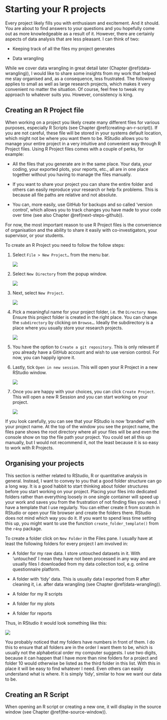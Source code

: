 # Starting your R projects {#starting-your-r-projects}

Every project likely fills you with enthusiasm and excitement. And it should. You are about to find answers to your questions and you hopefully come out as more knowledgeable as a result of it. However, there are certainly aspects of data analysis that are less pleasant. I can think of two:

-   Keeping track of all the files my project generates

-   Data wrangling

While we cover data wrangling in great detail later (Chapter \@ref(data-wrangling)), I would like to share some insights from my work that helped me stay organised and, as a consequence, less frustrated. The following applies to small as well as large research projects, which makes it very convenient no matter the situation. Of course, feel free to tweak my approach to whatever suits you. However, consistency is king.

## Creating an R Project file {#creating-an-r-project-file}

When working on a project you likely create many different files for various purposes, especially R Scripts (see Chapter \@ref(creating-an-r-script)). If you are not careful, these file will be stored in your systems default location, which might not be where you want them to be. RStudio allows you to manage your entire project in a very intuitive and convenient way through R Project files. Using R Project files comes with a couple of perks, for example:

-   All the files that you generate are in the same place. Your data, your coding, your exported plots, your reports, etc., all are in one place together without you having to manage the files manually.

-   If you want to share your project you can share the entire folder and others can easily reproduce your research or help fix problems. This is because all file paths are relative and not absolute.

-   You can, more easily, use GitHub for backups and so called 'version control', which allows you to track changes you have made to your code over time (see also Chapter \@ref(next-steps-github)).

For now, the most important reason to use R Project files is the convenience of organisation and the ability to share it easily with co-investigators, your supervisor, or your students.

To create an R Project you need to follow the follow steps:

1.  Select `File > New Project…` from the menu bar.

    ![](images/chapter_06_img/00_r_project/00_r_project_file_menu.png)

2.  Select `New Directory` from the popup window.

    ![](images/chapter_06_img/00_r_project/01_r_project_new_directory.png)

3.  Next, select `New Project`.

    ![](images/chapter_06_img/00_r_project/02_r_project_new_project.png)

4.  Pick a meaningful name for your project folder, i.e. the `Directory Name`. Ensure this project folder is created in the right place. You can change the `subdirectory` by clicking on `Browse…`. Ideally the subdirectory is a place where you usually store your research projects.

    ![](images/chapter_06_img/00_r_project/03_r_project_specs.png)

5.  You have the option to `Create a git repository`. This is only relevant if you already have a GitHub account and wish to use version control. For now, you can happily ignore it.

6.  Lastly, tick `Open in new session`. This will open your R Project in a new RStudio window.

    ![](images/chapter_06_img/00_r_project/04_r_project_directory_name.png)

7.  Once you are happy with your choices, you can click `Create Project`. This will open a new R Session and you can start working on your project.

    ![](images/chapter_06_img/00_r_project/05_r_project_new_session.png)

If you look carefully, you can see that your RStudio is now 'branded' with your project name. At the top of the window you see the project name, the files pane shows the root directory where all your files will be and even the console show on top the file path your project. You could set all this up manually, but I would not recommend it, not the least because it is so easy to work with R Projects.

## Organising your projects {#organising-your-projects}

This section is neither related to RStudio, R or quantitative analysis in general. Instead, I want to convey to you that a good folder structure can go a long way. It is a good habbit to start thinking about folder structures before you start working on your project. Placing your files into dedicated folders rather than everything loosely in one single container will speed up your work and saves you from the frustration of not finding files you need. I have a template that I use regularly. You can either create it from scratch in RStudio or open your file browser and create the folders there. RStudio does not mind which way you do it. If you want to spend less time setting this up, you might want to use the function `create_folder_template()` from the `r4np` package.

To create a folder click on `New Folder` in the Files pane. I usually have at least the following folders for every project I am involved in:

-   A folder for my raw data. I store untouched datasets in it. With 'untouched' I mean they have not been processed in any way and are usually files I downloaded from my data collection tool, e.g. online questionnaire platform.

-   A folder with 'tidy' data. This is usually data I exported from R after cleaning it, i.e. after data wrangling (see Chapter \@ref(data-wrangling)).

-   A folder for my R scripts

-   A folder for my plots

-   A folder for reports

Thus, in RStudio it would look something like this:

![](images/chapter_06_img/01_organising_work/00_organising_work.png)

You probably noticed that my folders have numbers in front of them. I do this to ensure that all folders are in the order I want them to be, which is usually not the alphabetical order my computer suggests. I use two digits, because it can happen that I have more than nine folders for a project and folder 10 would otherwise be listed as the third folder in this list. With this in place it will be easy to find whatever I need. Even others can easily understand what is where. It is simply 'tidy', similar to how we want our data to be.

## Creating an R Script {#creating-an-r-script}

When opening an R script or creating a new one, it will display in the source window (see Chapter \@ref(the-source-window)).
